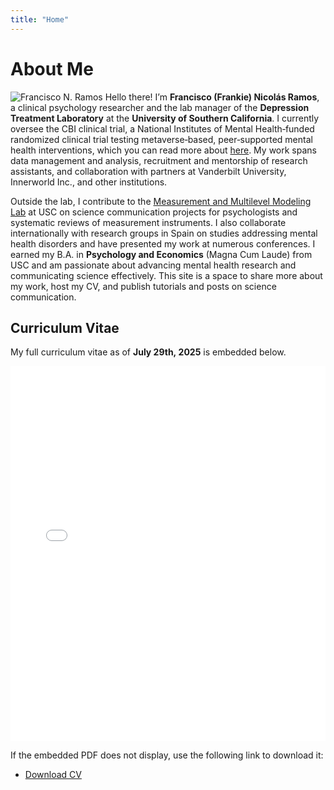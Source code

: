 ```yaml
---
title: "Home"
---
```


# About Me
![Francisco N. Ramos](Francisco%20DTX.png){.profile-img-right}
Hello there! I'm **Francisco (Frankie) Nicolás Ramos**, a clinical psychology researcher and the lab manager of the **Depression Treatment Laboratory** at the **University of Southern California**. I currently oversee the CBI clinical trial, a National Institutes of Mental Health‑funded randomized clinical trial testing metaverse‑based, peer‑supported mental health interventions, which you can read more about [here](https://clinicaltrials.gov/study/NCT06418997). My work spans data management and analysis, recruitment and mentorship of research assistants, and collaboration with partners at Vanderbilt University, Innerworld Inc., and other institutions.

Outside the lab, I contribute to the [Measurement and Multilevel Modeling Lab](https://mmmlab.rbind.io/) at USC on science communication projects for psychologists and systematic reviews of measurement instruments. I also collaborate internationally with research groups in Spain on studies addressing mental health disorders and have presented my work at numerous conferences. I earned my B.A. in **Psychology and Economics** (Magna Cum Laude) from USC and am passionate about advancing mental health research and communicating science effectively. This site is a space to share more about my work, host my CV, and publish tutorials and posts on science communication.

## Curriculum Vitae

My full curriculum vitae as of **July 29th, 2025** is embedded below.

<div style="margin-top:1em; margin-bottom:1em;">
<iframe src="cv.pdf" style="width:100%; height:600px; border:none;">Your browser does not support iframes.</iframe>
</div>

If the embedded PDF does not display, use the following link to download it:

- [Download CV](cv.pdf)
